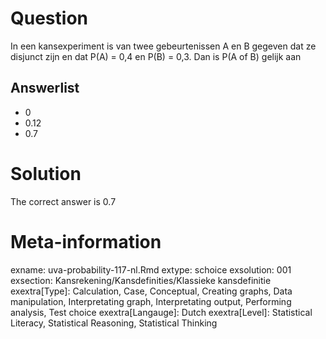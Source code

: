 Question
========

In een kansexperiment is van twee gebeurtenissen A en B gegeven dat ze disjunct zijn en dat P(A) = 0,4 en P(B) = 0,3. Dan is P(A of B) gelijk aan 

Answerlist
----------
* 0
* 0.12
* 0.7

Solution
========

The correct answer is  0.7 

Meta-information
================
exname: uva-probability-117-nl.Rmd 
extype: schoice 
exsolution: 001 
exsection: Kansrekening/Kansdefinities/Klassieke kansdefinitie
exextra[Type]: Calculation, Case, Conceptual, Creating graphs, Data manipulation, Interpretating graph, Interpretating output, Performing analysis, Test choice 
exextra[Langauge]: Dutch 
exextra[Level]: Statistical Literacy, Statistical Reasoning, Statistical Thinking 
